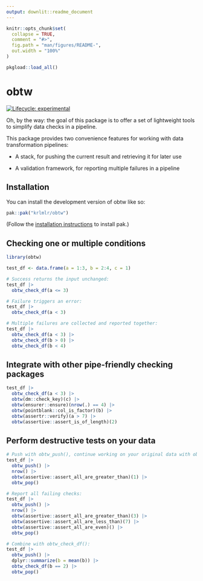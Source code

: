 ```yaml
---
output: downlit::readme_document
---
```


<!-- README.md is generated from README.Rmd. Please edit that file -->

```r
knitr::opts_chunk$set(
  collapse = TRUE,
  comment = "#>",
  fig.path = "man/figures/README-",
  out.width = "100%"
)

pkgload::load_all()
```

# obtw

<!-- badges: start -->
[![Lifecycle: experimental](https://img.shields.io/badge/lifecycle-experimental-orange.svg)](https://lifecycle.r-lib.org/articles/stages.html#experimental)
<!-- badges: end -->

Oh, by the way: the goal of this package is to offer a set of lightweight tools to simplify data checks in a pipeline.

This package provides two convenience features for working with data transformation pipelines:

- A stack, for pushing the current result and retrieving it for later use

- A validation framework, for reporting multiple failures in a pipeline


## Installation

You can install the development version of obtw like so:

``` r
pak::pak("krlmlr/obtw")
```

(Follow the [installation instructions](https://pak.r-lib.org/#arrow_down-installation) to install pak.)

## Checking one or multiple conditions

```r
library(obtw)

test_df <- data.frame(a = 1:3, b = 2:4, c = 1)

# Success returns the input unchanged:
test_df |> 
  obtw_check_df(a <= 3)

# Failure triggers an error:
test_df |> 
  obtw_check_df(a < 3)

# Multiple failures are collected and reported together:
test_df |> 
  obtw_check_df(a < 3) |> 
  obtw_check_df(b > 0) |> 
  obtw_check_df(b < 4)
```

## Integrate with other pipe-friendly checking packages

```r
test_df |> 
  obtw_check_df(a < 3) |> 
  obtw(dm::check_key)(c) |> 
  obtw(ensurer::ensure)(nrow(.) == 4) |> 
  obtw(pointblank::col_is_factor)(b) |> 
  obtw(assertr::verify)(a > 7) |> 
  obtw(assertive::assert_is_of_length)(2)
```

## Perform destructive tests on your data

```r
# Push with obtw_push(), continue working on your original data with obtw_pop():
test_df |> 
  obtw_push() |> 
  nrow() |>
  obtw(assertive::assert_all_are_greater_than)(1) |> 
  obtw_pop()

# Report all failing checks:
test_df |> 
  obtw_push() |> 
  nrow() |>
  obtw(assertive::assert_all_are_greater_than)(3) |> 
  obtw(assertive::assert_all_are_less_than)(7) |> 
  obtw(assertive::assert_all_are_even)() |> 
  obtw_pop()

# Combine with obtw_check_df():
test_df |> 
  obtw_push() |> 
  dplyr::summarize(b = mean(b)) |> 
  obtw_check_df(b == 2) |> 
  obtw_pop()
```
